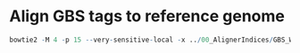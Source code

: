 # Align GBS tags to reference genome

```r

bowtie2 -M 4 -p 15 --very-sensitive-local -x ../00_AlignerIndices/GBS_Workshop_Maize  -U ../02_TagCounts/03_TagCountToFastq/GBS_Workshop_Maize.fq -S GBS_Workshop_Maize.sam

```
